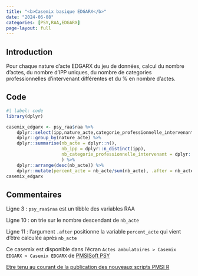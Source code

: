 ```yaml
---
title: "<b>Casemix basique EDGARX</b>"
date: "2024-06-08"
categories: [PSY,RAA,EDGARX]
page-layout: full
---
```


## Introduction  

Pour chaque nature d'acte EDGARX du jeu de données, calcul du nombre d'actes, du nombre d'IPP uniques, du nombre de categories professionnelles d'intervenant différentes et du % en nombre d'actes.  

## Code  

```r
#| label: code
library(dplyr)

casemix_edgarx <- psy_raa$raa %>% 
    dplyr::select(ipp,nature_acte,categorie_professionnelle_intervenant) %>% 
    dplyr::group_by(nature_acte) %>% 
    dplyr::summarise(nb_acte = dplyr::n(),
                     nb_ipp = dplyr::n_distinct(ipp),
                     nb_categorie_professionnelle_intervenant = dplyr::n_distinct(categorie_professionnelle_intervenant)
                     ) %>% 
    dplyr::arrange(desc(nb_acte)) %>% 
    dplyr::mutate(percent_acte = nb_acte/sum(nb_acte), .after = nb_acte)
casemix_edgarx
```

## Commentaires  

Ligne 3 : `psy_raa$raa` est un tibble des variables RAA  

Ligne 10 : on trie sur le nombre descendant de `nb_acte`  

Ligne 11 : l'argument `.after` positionne la variable `percent_acte` qui vient d'être calculée après `nb_acte`  

Ce casemix est disponible dans l'écran `Actes ambulatoires > Casemix EDGARX > Casemix EDGARX` de [PMSISoft PSY](https://www.pmsisoft.com/acces_pmsisoft_psy){target="_blank"}  

[Etre tenu au courant de la publication des nouveaux scripts PMSI R](http://www.lespmsi.com/scripts-pmsi-r/){target="_blank"}  
